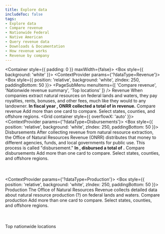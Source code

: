 ```yaml
---
title: Explore data
includeToc: false
tags: 
- Explore data
- Compare revenue
- Nationwide Federal
- Native American
- Query revenue data
- Downloads & Documentation
- How revenue works
- Revenue by company
---
```


<Container style={{ padding: 0 }} maxWidth={false}>
  <Box style={{ background: 'white' }}>
    <ExploreData>
      <ContextProvider params={'?dataType=Revenue'}>
        <Revenue>
          <MapContext>
            <RevenueMap />
            <SummaryCards>
              <RevenueSummaryTrends />
              <RevenueSummaryTopCommodities />
            </SummaryCards>
          </MapContext>
          <Box style={{ position: 'relative', background: 'white', zIndex: 250, paddingBottom: 50 }}>
            <Box name="exploreDataContent" className="explore-data-content">
              <CompareContext>
                <PageSubMenu
                  menuItems={[
                    'Compare revenue',
                    'Nationwide revenue summary',
                    'Top locations'
                  ]} />
                <Container>
                  <Grid container>
                    <Grid item md={12}>
                      <Box mb={1} color="secondary.main" borderBottom={5}>
                        <Box component="h2" color="secondary.dark">Revenue</Box>
                      </Box>
                      <Typography variant="body1">
                        When companies extract natural resources on federal lands and waters, they pay royalties, rents, bonuses, and other fees, much like they would to any landowner. <strong>In fiscal year <Year />, ONRR collected a total of <LocationTotal location='Nationwide Federal' /> in revenue.</strong>
                      </Typography>
                    </Grid>
                  </Grid>
                </Container>
                <Container id="compare-revenue">
                  <Grid container>
                    <Grid item md={12}>
                      <Box color="secondary.main" mt={5} mb={2} borderBottom={2}>
                        <Box component="h3" color="secondary.dark" id="compare-revenue">Compare revenue</Box>
                      </Box>
                      <Box fontSize="body1.fontSize">
                        Add more than one card to compare.  Select states, counties, and offshore regions.
                      </Box>
                    </Grid>
                  </Grid>
                  <Grid container style={{ overflowX: 'auto' }}>
                    <Grid item md={12}>
                      <DetailCards> 
                        <RevenueDetailTrends />
                        <RevenueDetailCommodities />
                        <RevenueDetailTypes />
                        <RevenueCountyMap />
                      </DetailCards>
                    </Grid>
                  </Grid>
                </Container>
                <RevenueOverTime title="Revenue over time" />         
              </CompareContext>
              <NationalRevenueSummary title="Nationwide revenue summary" />
              <TopLocations title="Top locations" />
            </Box>
          </Box>
        </Revenue>
      </ContextProvider>
      <ContextProvider params={'?dataType=Disbursements'}>
        <Disbursements>
          <MapContext>
            <DisbursementMap />
            <SummaryCards>
              <DisbursementTrend />
              <DisbursementRecipientSummary/>
            </SummaryCards>
          </MapContext>
          <Box style={{ position: 'relative', background: 'white', zIndex: 250, paddingBottom: 50 }}>
            <Box name="exploreDataContent" className="explore-data-content">
              <CompareContext>
                <PageSubMenu />
                <Container>
                  <Grid container>
                    <Grid item md={12}>
                      <Box mb={1} color="secondary.main" borderBottom={5}>
                        <Box component="h2" color="secondary.dark">Disbursements</Box>
                      </Box>
                      <Typography variant="body1">
                        After collecting revenue from natural resource extraction, the Office of Natural Resources Revenue (ONRR) distributes that money to different agencies, funds, and local governments for public use. This process is called "disbursement." <strong>In <Year />, disbursed a total of <LocationTotal location='Nationwide Federal' />.</strong>
                      </Typography>
                    </Grid>
                  </Grid>
                </Container>
                <Container id="compare-disbursements">
                  <Grid container>
                    <Grid item md={12}>
                      <Box color="secondary.main" mt={5} mb={2} borderBottom={2}>
                        <Box component="h3" color="secondary.dark">Compare disbursements</Box>
                      </Box>
                      <Box fontSize="body1.fontSize">
                        Add more than one card to compare.  Select states, counties, and offshore regions.
                      </Box>
                    </Grid>
                  </Grid>
                  <Grid container>
                    <Grid item md={12}>
                      <DetailCards>  
                        <DisbursementDetailTrends />
                        <DisbursementRecipients />
                        <DisbursementSources />  
                      </DetailCards>
                    </Grid>
                  </Grid>
                </Container>
                <DisbursementsOverTime title="Disbursements over time"  />   
              </CompareContext>         
              <NationwideDisbursementSummary title="Nationwide disbursements summary" />
              <DisbursementTopRecipients title="Top nationwide recipients" />
            </Box>
          </Box>
        </Disbursements>
      </ContextProvider>
      <ContextProvider params={'?dataType=Production'}>
        <Production>
          <MapContext>
            <ProductionMap />
            <SummaryCards>
              <ProductionSummaryTrends /> 
            </SummaryCards>
          </MapContext>
          <Box style={{ position: 'relative', background: 'white', zIndex: 250, paddingBottom: 50 }}>
            <Box name="exploreDataContent" className="explore-data-content">
              <CompareContext>
                <Container>
                  <Grid container>
                    <Grid item md={12}>
                      <Box mb={1} color="secondary.main" borderBottom={5}>
                        <Box component="h2" color="secondary.dark">Production</Box>
                      </Box>
                      <Typography variant="body1">
                        The Office of Natural Resources Revenue collects detailed data about natural resource production (?) on federal lands and waters.
                      </Typography>
                    </Grid>
                  </Grid>
                </Container>
                <PageSubMenu />
                <Container id="compare-oil-production">
                  <Grid container>
                    <Grid item md={12}>
                      <Box color="secondary.main" mt={5} mb={2} borderBottom={2}>
                        <Box component="h3" color="secondary.dark">Compare production</Box>
                      </Box>
                      <Box fontSize="body1.fontSize">
                        Add more than one card to compare.  Select states, counties, and offshore regions.
                      </Box>
                    </Grid>
                  </Grid>
                  <Grid container>
                    <Grid item md={12}>
                      <DetailCards>     
                        <ProductionDetailTrends />
                        <ProductionLandCategory title="Production by land category"  />        
                        <ProductionTopLocations title="Top locations" vertical maxLegendWidth='800px' />   
                        <ProductionCountyMap />
                      </DetailCards>
                    </Grid>
                  </Grid>
                </Container>       
                <ProductionOverTime title="Production over time" />
              </CompareContext>
              <Container id="top-nationwide-locations">
                <Grid container>
                  <Grid item md={12}>
                    <Box mb={1} color="secondary.main" borderBottom={5}>
                      <Box component="h2" color="secondary.dark">Top nationwide locations</Box>
                    </Box>               
                    <ProductionTopLocations horizontal />
                  </Grid>
                </Grid>
              </Container>
            </Box>
          </Box>
        </Production>
      </ContextProvider>
    </ExploreData>
  </Box>
</Container>



